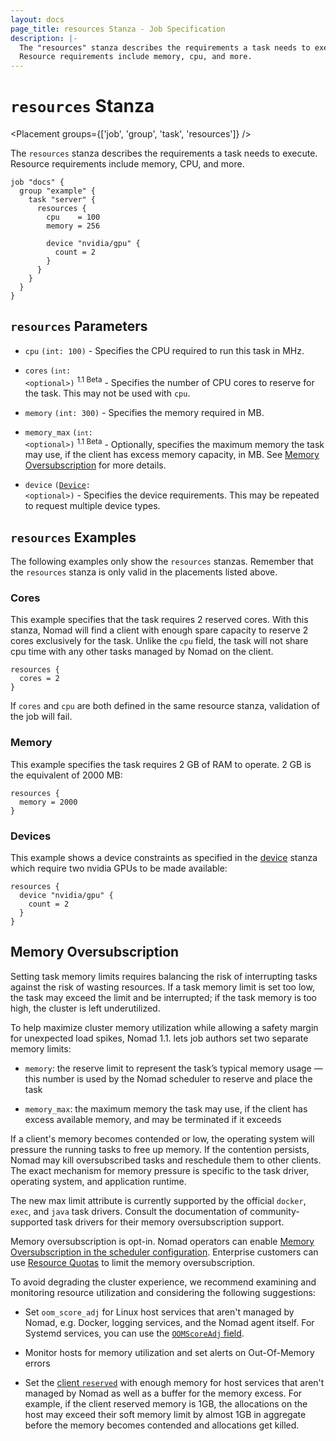 ```yaml
---
layout: docs
page_title: resources Stanza - Job Specification
description: |-
  The "resources" stanza describes the requirements a task needs to execute.
  Resource requirements include memory, cpu, and more.
---
```


# `resources` Stanza

<Placement groups={['job', 'group', 'task', 'resources']} />

The `resources` stanza describes the requirements a task needs to execute.
Resource requirements include memory, CPU, and more.

```hcl
job "docs" {
  group "example" {
    task "server" {
      resources {
        cpu    = 100
        memory = 256

        device "nvidia/gpu" {
          count = 2
        }
      }
    }
  }
}
```

## `resources` Parameters

- `cpu` `(int: 100)` - Specifies the CPU required to run this task in MHz.

- `cores` <code>(`int`: &lt;optional&gt;)</code> <sup>1.1 Beta</sup> - Specifies the number of CPU cores to reserve
  for the task. This may not be used with `cpu`.

- `memory` `(int: 300)` - Specifies the memory required in MB.

- `memory_max` <code>(`int`: &lt;optional&gt;)</code> <sup>1.1 Beta</sup> - Optionally, specifies the maximum memory the task may use, if the client has excess memory capacity, in MB. See [Memory Oversubscription](#memory-oversubscription) for more details.

- `device` <code>([Device][]: &lt;optional&gt;)</code> - Specifies the device
  requirements. This may be repeated to request multiple device types.

## `resources` Examples

The following examples only show the `resources` stanzas. Remember that the
`resources` stanza is only valid in the placements listed above.

### Cores

This example specifies that the task requires 2 reserved cores. With this stanza, Nomad will find
a client with enough spare capacity to reserve 2 cores exclusively for the task. Unlike the `cpu` field, the
task will not share cpu time with any other tasks managed by Nomad on the client.

```hcl
resources {
  cores = 2
}
```

If `cores` and `cpu` are both defined in the same resource stanza, validation of the job will fail.

### Memory

This example specifies the task requires 2 GB of RAM to operate. 2 GB is the
equivalent of 2000 MB:

```hcl
resources {
  memory = 2000
}
```

### Devices

This example shows a device constraints as specified in the [device][] stanza
which require two nvidia GPUs to be made available:

```hcl
resources {
  device "nvidia/gpu" {
    count = 2
  }
}
```
## Memory Oversubscription

Setting task memory limits requires balancing the risk of interrupting tasks
against the risk of wasting resources. If a task memory limit is set too low,
the task may exceed the limit and be interrupted; if the task memory is too
high, the cluster is left underutilized.

To help maximize cluster memory utilization while allowing a safety margin for
unexpected load spikes, Nomad 1.1. lets job authors set two separate memory
limits:

* `memory`: the reserve limit to represent the task’s typical memory usage —
  this number is used by the Nomad scheduler to reserve and place the task

* `memory_max`: the maximum memory the task may use, if the client has excess
  available memory, and may be terminated if it exceeds

If a client's memory becomes contended or low, the operating system will
pressure the running tasks to free up memory. If the contention persists, Nomad
may kill oversubscribed tasks and reschedule them to other clients. The exact
mechanism for memory pressure is specific to the task driver, operating system,
and application runtime.

The new max limit attribute is currently supported by the official `docker`,
`exec`, and `java` task drivers.  Consult the documentation of
community-supported task drivers for their memory oversubscription support.

Memory oversubscription is opt-in. Nomad operators can enable [Memory Oversubscription in the scheduler
configuration](/api-docs/operator/scheduler#update-scheduler-configuration). Enterprise customers can use [Resource
Quotas](https://learn.hashicorp.com/tutorials/nomad/quotas) to limit the memory
oversubscription.

To avoid degrading the cluster experience, we recommend examining and monitoring
resource utilization and considering the following suggestions:

* Set `oom_score_adj` for Linux host services that aren't managed by Nomad, e.g.
  Docker, logging services, and the Nomad agent itself. For Systemd services, you can use the [`OOMScoreAdj` field](https://github.com/hashicorp/nomad/blob/v1.0.0/dist/systemd/nomad.service#L25).

* Monitor hosts for memory utilization and set alerts on Out-Of-Memory errors

* Set the [client `reserved`](/docs/configuration/client#reserved) with enough
  memory for host services that aren't managed by Nomad as well as a buffer
  for the memory excess. For example, if the client reserved memory is 1GB,
  the allocations on the host may exceed their soft memory limit by almost
  1GB in aggregate before the memory becomes contended and allocations get
  killed.

[device]: /docs/job-specification/device 'Nomad device Job Specification'
